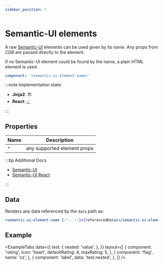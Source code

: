 ```yaml
---
sidebar_position: 1
---
```



# Semantic-UI elements

A raw [Semantic-UI](https://semantic-ui.com/) elements can be used
given by its name. Any props from _CDB_ are passed directly to
the element.

If no Semantic-UI element could be found by the name, a plain HTML element is used.

```yaml
component: '<semantic-ui-element-name>'
```

:::note Implementation state:

- **Jinja2**: 🏗
- **React**: [✅](https://github.com/oarepo/react-generative-ui/blob/master/src/components/SemanticFallback.tsx)

:::

## Properties

| Name | Description                 |
| ---- | --------------------------- |
| `*`  | any supported element props |

:::tip Additional Docs

- [Semantic-UI](https://semantic-ui.com/)
- [Semantic-UI React](https://react.semantic-ui.com/)

:::

## Data

Renders any data referenced by the `data` path as:

```jsx
<semantic-ui-element-name {/*...*/}>{referencedData}</semantic-ui-element-name>
```

## Example

<ExampleTabs
  data={{
    test: {
      nested: 'value',
    },
  }}
  layout={[
    {
      component: 'rating',
      icon: 'heart',
      defaultRating: 4,
      maxRating: 5,
    },
    {
      component: 'flag',
      name: 'cz',
    },
    {
      component: 'label',
      data: 'test.nested',
    },
  ]}
/>

